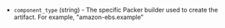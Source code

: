 <!-- Code generated from the comments of the Config struct in datasource/hcp-packer-artifact/data.go; DO NOT EDIT MANUALLY -->

- `component_type` (string) - The specific Packer builder used to create the artifact.
  For example, "amazon-ebs.example"

<!-- End of code generated from the comments of the Config struct in datasource/hcp-packer-artifact/data.go; -->
